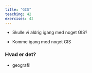 ```yaml
---
title: "GIS"
teaching: 42
exercises: 42
---
```


::: questions
-   Skulle vi aldrig igang med noget GIS?
:::

::: objectives
-   Komme igang med noget GIS
:::






### Hvad er det?



::: keypoints
-   geografi!

:::
